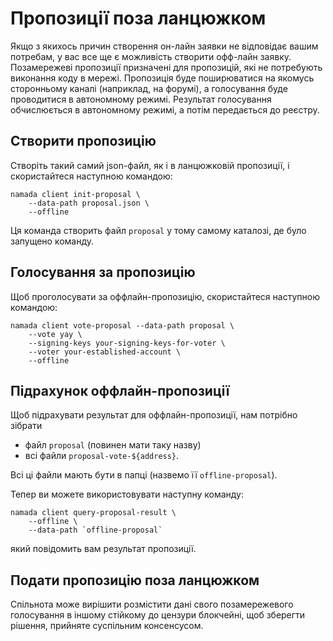 
# Пропозиції поза ланцюжком

Якщо з якихось причин створення он-лайн заявки не відповідає вашим потребам, у вас все ще є можливість створити офф-лайн заявку. Позамережеві пропозиції призначені для пропозицій, які не потребують виконання коду в мережі. Пропозиція буде поширюватися на якомусь сторонньому каналі (наприклад, на форумі), а голосування буде проводитися в автономному режимі.
 Результат голосування обчислюється в автономному режимі, а потім передається до реєстру.

## Створити пропозицію

Створіть такий самий json-файл, як і в ланцюжковій пропозиції, і скористайтеся наступною командою:

```shell copy
namada client init-proposal \
    --data-path proposal.json \
    --offline
```

Ця команда створить файл `proposal` у тому самому каталозі, де було запущено команду.

## Голосування за пропозицію

Щоб проголосувати за оффлайн-пропозицію, скористайтеся наступною командою:

```shell copy
namada client vote-proposal --data-path proposal \
    --vote yay \
    --signing-keys your-signing-keys-for-voter \
    --voter your-established-account \
    --offline
```

## Підрахунок оффлайн-пропозиції

Щоб підрахувати результат для оффлайн-пропозиції, нам потрібно зібрати

- файл `proposal` (повинен мати таку назву)
- всі файли `proposal-vote-${address}`.

Всі ці файли мають бути в папці (назвемо її `offline-proposal`).

Тепер ви можете використовувати наступну команду:

```shell copy
namada client query-proposal-result \
    --offline \
    --data-path `offline-proposal`
```

який повідомить вам результат пропозиції.

## Подати пропозицію поза ланцюжком
<Callout type="info">
Спільнота може вирішити розмістити дані свого позамережевого голосування в іншому стійкому до цензури блокчейні, щоб зберегти рішення, прийняте суспільним консенсусом.
</Callout>
